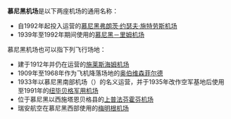 '''慕尼黑机场'''是以下两座机场的通用名称：
*自1992年起投入运营的[[慕尼黑弗朗茨·约瑟夫·施特劳斯机场|慕尼黑弗朗茨·约瑟夫·施特劳斯机场]]
*1939年至1992年期间使用的[[慕尼黑－里姆机场|慕尼黑－里姆机场]]

慕尼黑机场也可以指下列飞行场地：
*建于1912年并仍在运营的[[施莱斯海姆机场|施莱斯海姆机场]]
*1909年至1968年作为飞机降落场地的[[奥伯维森菲尔德|奥伯维森菲尔德]]
*1933年以慕尼黑南部机场（{{lang|de|Flugplatz München-Süd}}）的名义运营，并于1935年改作空军基地后使用至1991年的[[纽毕贝格军用机场|纽毕贝格军用机场]]
*位于慕尼黑以西施塔恩贝格县的[[上普法芬霍芬机场|上普法芬霍芬机场]]
*瑞安航空在慕尼黑西部使用的[[梅明根机场|梅明根机场]]

{{disambiguation|Cat=五字機場消歧義}}